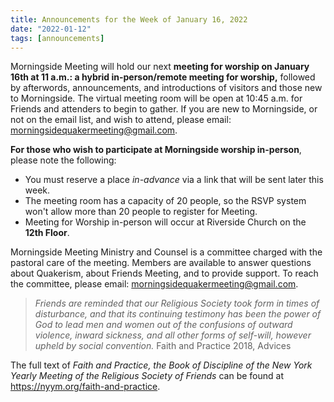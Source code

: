 ```yaml
---
title: Announcements for the Week of January 16, 2022
date: "2022-01-12"
tags: [announcements]
---
```


Morningside Meeting will hold our next **meeting for worship on January 16th at 11 a.m.: a hybrid in-person/remote meeting for worship,** followed by afterwords, announcements, and introductions of visitors and those new to Morningside. The virtual meeting room will be open at 10:45 a.m. for Friends and attenders to begin to gather. If you are new to Morningside, or not on the email list, and wish to attend, please email: morningsidequakermeeting@gmail.com.

**For those who wish to participate at Morningside worship in-person**, please note the following:

- You must reserve a place _in-advance_ via a link that will be sent later this week.
- The meeting room has a capacity of 20 people, so the RSVP system won&#39;t allow more
  than 20 people to register for Meeting.
- Meeting for Worship in-person will occur at Riverside Church on the **12th Floor**.

Morningside Meeting Ministry and Counsel is a committee charged with the pastoral care of
the meeting. Members are available to answer questions about Quakerism, about Friends
Meeting, and to provide support. To reach the committee, please email:
morningsidequakermeeting@gmail.com.

> _Friends are reminded that our Religious Society took form in times of disturbance,
> and that its continuing testimony has been the power of God to lead men and women
> out of the confusions of outward violence, inward sickness, and all other forms of
> self-will, however upheld by social convention._
> Faith and Practice 2018, Advices

The full text of _Faith and Practice, the Book of Discipline of the New York Yearly Meeting of
the Religious Society of Friends_ can be found at https://nyym.org/faith-and-practice.
